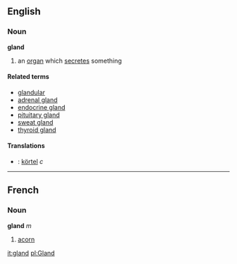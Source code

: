 ==English==
===Noun===
'''gland'''

# an [[organ]] which [[secrete]]s something

====Related terms====
*[[glandular]]
*[[adrenal gland]]
*[[endocrine gland]]
*[[pituitary gland]]
*[[sweat gland]]
*[[thyroid gland]]
====Translations====
*{{sv}}: [[körtel]] ''c''

----

==French==
===Noun===
'''gland''' ''m''

# [[acorn]]

[[it:gland]]
[[pl:Gland]]